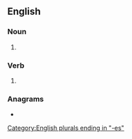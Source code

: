 ==English==

===Noun===
{{head|en|noun plural form}}

# {{plural of|pouch|lang=en}}

===Verb===
{{head|en|verb form}}

# {{en-third-person singular of|pouch}}

===Anagrams===
* {{anagrams|en|chose up}}

[[Category:English plurals ending in "-es"]]